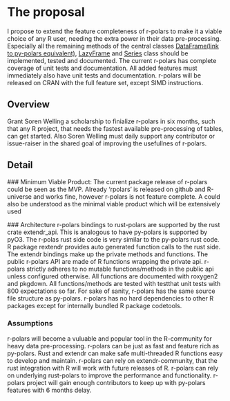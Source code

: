 # The proposal

I propose to extend the feature completeness of r-polars to make it a viable choice of any R user, needing the extra power in their data pre-processing.
Especially all the remaining methods of the central classes [DataFrame(link to py-polars equivalent)](https://github.com/pola-rs/polars/blob/master/py-polars/polars/dataframe/frame.py), [LazyFrame](https://github.com/pola-rs/polars/blob/master/py-polars/polars/lazyframe/frame.py) and [Series](https://github.com/pola-rs/polars/blob/master/py-polars/polars/series/series.py) class should be implemented, tested and documented.
The current r-polars has complete coverage of unit tests and documentation. All added features must immediately also have unit tests and documentation.
r-polars will be released on CRAN with the full feature set, except SIMD instructions.

## Overview
Grant Soren Welling a scholarship to finialize r-polars in six months, such that any R project, that needs the fastest available pre-processing of tables, can get started. Also Soren Welling must daily support any contributor or issue-raiser in the shared goal of improving the usefullnes of r-polars.

## Detail
 ### Minimum Viable Product:
   The current package release of r-polars could be seen as the MVP. Already 'rpolars' is released on github and R-universe and works fine, however r-polars is not feature complete. A  could also be understood as the minimal viable product which will be extensively used
   
 ### Architecture
   r-polars bindings to rust-polars are supported by the rust crate extendr_api. This is analogous to have py-polars is supported by pyO3. The r-polas rust side code is very similar to the py-polars rust code. R package rextendr provides auto generated function calls to the rust side. The extendr bindings make up the private methods and functions. The public r-polars API are made of R functions wrapping the private api. r-polars strictly adheres to no mutable functions/methods in the public api unless configured otherwise. All functions are documented with roxygen2 and pkgdown. All functions/methods are tested with testthat unit tests with 800 expectations so far. For sake of sanity, r-polars has the same source file structure as py-polars. r-polars has no hard dependencies to other R packages except for internally bundled R package codetools.
   
### Assumptions
  r-polars will become a vuluable and popular tool in the R-community for heavy data pre-processing.
  r-polars can be just as fast and feature rich as py-polars.
  Rust and extendr can make safe multi-threaded R functions easy to develop and maintain.
  r-polars can rely on extendr-community, that the rust integration with R will work with future releases of R.
  r-polars can rely on underlying rust-polars to improve the performance and functionality.
  r-polars project will gain enough contributors to keep up with py-polars features with 6 months delay.
  

